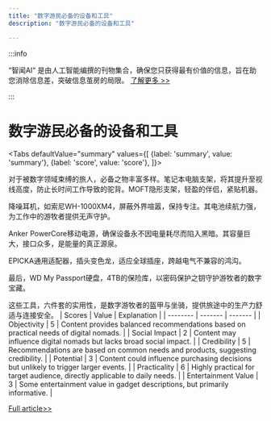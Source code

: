 ```yaml
---
title: "数字游民必备的设备和工具"
description: "数字游民必备的设备和工具"

---
```



:::info

“智闻AI“ 是由人工智能编撰的刊物集合，确保您只获得最有价值的信息，旨在助您消除信息差，突破信息茧房的局限。  [了解更多 >>](/)

:::

# 数字游民必备的设备和工具


<Tabs
	defaultValue="summary"
	values={[
	{label: 'summary', value: 'summary'},
	{label: 'score', value: 'score'},
]}>
<TabItem value="summary">


对于被数字领域束缚的旅人，必备之物丰富多样。笔记本电脑支架，将其提升至视线高度，防止长时间工作导致的驼背。MOFT隐形支架，轻盈的伴侣，紧贴机器。

降噪耳机，如索尼WH-1000XM4，屏蔽外界喧嚣，保持专注。其电池续航力强，为工作中的游牧者提供无声守护。

Anker PowerCore移动电源，确保设备永不因电量耗尽而陷入黑暗。其容量巨大，接口众多，是能量的真正源泉。

EPICKA通用适配器，插头变色龙，适应全球插座，跨越电气不兼容的鸿沟。

最后，WD My Passport硬盘，4TB的保险库，以密码保护之钥守护游牧者的数字宝藏。

这些工具，六件套的实用性，是数字游牧者的盔甲与坐骑，提供旅途中的生产力舒适与连接安全。
</TabItem>
<TabItem value="score">
	| Scores     | Value   | Explanation |
	| -------- | ------- | ------- |
	| Objectivity  | 5    | Content provides balanced recommendations based on practical needs of digital nomads.    |
	| Social Impact | 2     | Content may influence digital nomads but lacks broad social impact.    |
	| Credibility    | 5    | Recommendations are based on common needs and products, suggesting credibility.    |
	| Potential    | 3    | Content could influence purchasing decisions but unlikely to trigger larger events.    |
	| Practicality    | 6    | Highly practical for target audience, directly applicable to daily needs.    |
	| Entertainment Value    | 3    | Some entertainment value in gadget descriptions, but primarily informative.    |
</TabItem>
</Tabs>

[Full article>>](https://sea.mashable.com/amazon-deals/33006/the-best-products-for-digital-nomads-must-have-gadgets-and-tools-for-remote-work)
